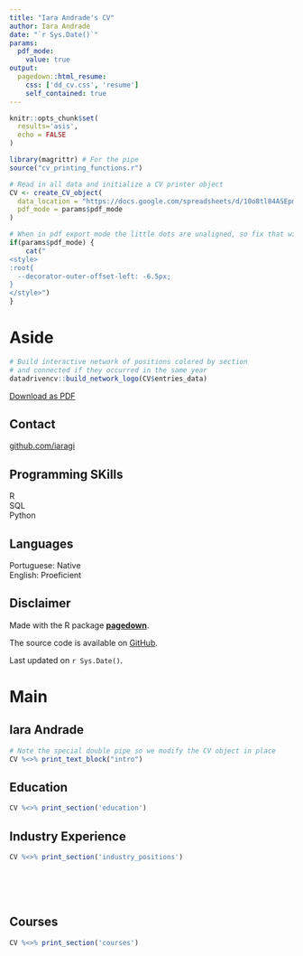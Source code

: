 ```yaml
---
title: "Iara Andrade's CV"
author: Iara Andrade
date: "`r Sys.Date()`"
params:
  pdf_mode:
    value: true
output:
  pagedown::html_resume:
    css: ['dd_cv.css', 'resume']
    self_contained: true
---
```


```r
knitr::opts_chunk$set(
  results='asis', 
  echo = FALSE
)

library(magrittr) # For the pipe
source("cv_printing_functions.r")

# Read in all data and initialize a CV printer object
CV <- create_CV_object(
  data_location = "https://docs.google.com/spreadsheets/d/10o8tl84ASEpmkghclvdywXyjAXjHqbbQbKh4DC5gj3w",  
  pdf_mode = params$pdf_mode
)

```


```r
# When in pdf export mode the little dots are unaligned, so fix that with some conditional CSS.
if(params$pdf_mode) {
    cat("
<style>
:root{
  --decorator-outer-offset-left: -6.5px;
}
</style>")
}
```


Aside
================================================================================

```r
# Build interactive network of positions colored by section
# and connected if they occurred in the same year
datadrivencv::build_network_logo(CV$entries_data)
```
<i class='fas fa-download'></i> [Download as PDF](https://github.com/iaragi/CV/raw/master/iara_cv.pdf)


Contact {#contact}
--------------------------------------------------------------------------------

<i class="fa fa-github"></i> [github.com/iaragi](https://github.com/iaragi) \

Programming SKills {#skills}
--------------------------------------------------------------------------------
<i class="fab fa-r-project"></i> R \
<i class="fas fa-database"></i> SQL \
<i class="fab fa-python"></i> Python \

Languages {#languages}
--------------------------------------------------------------------------------
Portuguese: Native \
English: Proeficient


Disclaimer {#disclaimer}
--------------------------------------------------------------------------------

Made with the R package [**pagedown**](https://github.com/rstudio/pagedown). 

The source code is available on [GitHub](https://github.com/iaragi/CV).

Last updated on `r Sys.Date()`.

Main
================================================================================

Iara Andrade {#title}
--------------------------------------------------------------------------------

```r
# Note the special double pipe so we modify the CV object in place
CV %<>% print_text_block("intro") 
```

Education {data-icon=graduation-cap data-concise=true}
--------------------------------------------------------------------------------

```r
CV %<>% print_section('education')
```

Industry Experience {data-icon=suitcase}
--------------------------------------------------------------------------------

```r
CV %<>% print_section('industry_positions')
```

<!-- These breaks just force a new page so section doesnt get cut off -->
<br>
<br>
<br>

Courses {data-icon=book-open}
--------------------------------------------------------------------------------
```r
CV %<>% print_section('courses')
```

